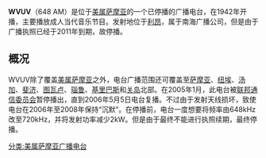 {{Unreferenced|time=2020-06-21T05:54:10+00:00}}
{{广播电台
| 電臺名稱= WVUV
| 英文名稱= 
| 原文名称= 
| 電臺圖片檔案= 
| 電臺圖片尺寸= 
| 電臺圖片名稱= 
| 通称= 
| 缩写= 
| 所屬國家= {{USA}}
| 總部所在= [[美属萨摩亚|美属萨摩亚]][[利昂_(美属萨摩亚)|利昂]]
| 播放地區= [[美属萨摩亚|美属萨摩亚]]
| 開播日期= 1942年
| 停播日期= 2011年
| 電臺呼號= 
| 类型= 
| 宗教= 
| 主要语言= [[英语|英语]]
| 使用频段= 中波
| 電臺口號= 
| 隶属= 
| 擁有者= 南海广播公司
| 持股者=
| 董事长=  
| 前電臺名稱= 
| 被取代名稱= 
| 前頻道呼號= 
| 被取代呼號= 
| 集團同類頻道= 
| 重播服務頻道= 
| 電臺官方網站= http://www.khjradio.com/
| 備註=
}}

'''WVUV'''（648 AM）是位于[[美属萨摩亚|美属萨摩亚]]的一个已停播的广播电台，在1942年开播，主要播放成人当代音乐节目。发射地位于[[利昂_(美属萨摩亚)|利昂]]，属于南海广播公司，但是由于广播执照已经于2011年到期，故停播。

== 概况 ==
WVUV除了覆盖[[美属萨摩亚|美属萨摩亚]]之外，电台广播范围还可覆盖至[[萨摩亚|萨摩亚]]、[[纽埃|纽埃]]、[[汤加|汤加]]、[[斐济|斐济]]、[[图瓦卢|图瓦卢]]、[[瑙鲁|瑙鲁]]、[[基里巴斯|基里巴斯]]和[[关岛|关岛]]北部。在2005年1月，此电台被[[联邦通信委员会|联邦通信委员会]]暂停播出，直到2006年5月5日电台复播。不过由于发射天线损坏，致使电台在2006年至2008年保持“沉默”。在停播前，电台一度想要将频率由648kHz改至720kHz，并将发射功率减少2kW。但是由于最终不能进行执照续期，最终停播。

{{radio-stub}}
{{美属萨摩亚广播电台}}

[[分类:美属萨摩亚广播电台|分类:美属萨摩亚广播电台]]
